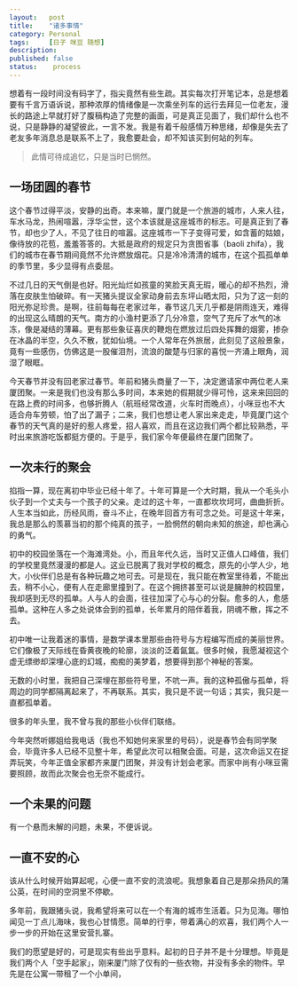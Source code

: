 ```yaml
---
layout:   post
title:    "诸多事情"
category: Personal
tags:     [日子 咪豆 随想]
description: 
published: false
status:    process
---
```


想着有一段时间没有码字了，指尖竟然有些生疏。其实每次打开笔记本，总是想着要有千言万语诉说，那种浓厚的情绪像是一次乘坐列车的远行去拜见一位老友，漫长的路途上早就打好了腹稿构造了完整的画面，可是真正见面了，我们却什么也不说，只是静静的凝望彼此，一言不发。我是有着千般感情万种思绪，却像是失去了老友多年消息总是联系不上了，我愈要赴会，却不知该买到何站的列车。

> 此情可待成追忆，只是当时已惘然。

## 一场团圆的春节

这个春节过得平淡，安静的出奇。本来嘛，厦门就是一个旅游的城市，人来人往，车水马龙，热闹喧嚣，浮华尘世，这个本该就是这座城市的标志。可是真正到了春节，却也少了人，不见了往日的喧嚣。这座城市一下子变得可爱，如含蓄的姑娘，像待放的花苞，羞羞答答的。大抵是政府的规定只为贪图省事（baoli zhifa），我们的城市在春节期间竟然不允许燃放烟花。只是冷冷清清的城市，在这个孤孤单单的季节里，多少显得有点委屈。

不过几日的天气倒是也好。阳光灿烂如孩童的笑脸天真无瑕，暖心的却不热烈，滑落在皮肤生怕破碎。有一天猪头提议全家动身前去东坪山晒太阳，只为了这一刻的阳光弥足珍贵。是啊，往前每每在老家过年，春节这几天几乎都是阴雨连天，难得的出现这么晴朗的天气。南方的小渔村更添了几分冷意，空气了充斥了水气的冰冻，像是凝结的薄幕。更有那些象征喜庆的鞭炮在燃放过后四处挥舞的烟雾，掺杂在冰晶的半空，久久不散，犹如仙境。一个人常年在外旅居，此刻见了这般景象，竟有一些感伤，仿佛这是一股催泪剂，流浪的酸楚与归家的喜悦一齐涌上眼角，润湿了眼眶。

今天春节并没有回老家过春节。年前和猪头商量了一下，决定邀请家中两位老人来厦团聚。一来是我们也没有那么多时间，本来她的假期就少得可怜，这来来回回的在路上费的时间多，也够折腾人（航班经常改道，火车时而晚点），小咪豆也不大适合舟车劳顿，怕了出了漏子；二来，我们也想让老人家出来走走，毕竟厦门这个春节的天气真的是好的惹人疼爱，招人喜欢，而且在这边我们两个都比较熟悉，平时出来旅游吃饭都挺方便的。于是乎，我们家今年便最终在厦门团聚了。

## 一次未行的聚会

掐指一算，现在离初中毕业已经十年了。十年可算是一个大时期，我从一个毛头小伙子到一个丈夫与一个孩子的父亲。走过的这十年，一直都坎坎坷坷，曲曲折折。人生本当如此，历经风雨，奋斗不止，在晚年回首方有可念之处。可是这十年来，我总是那么的羡慕当初的那个纯真的孩子，一脸惘然的朝向未知的旅途，却也满心的勇气。

初中的校园坐落在一个海滩湾处。小，而且年代久远，当时又正值人口峰值，我们的学校里竟然漫漫的都是人。这业已脱离了我对学校的概念，原先的小学人少，地大，小伙伴们总是有各种玩趣之地可去。可是现在，我只能在教室里待着，不能出去，稍不小心，便有人在走廊里撞到了。在这个拥挤甚至可以说是臃肿的校园里，我却感到无尽的孤单。人与人的会面，往往加深了心与心的分裂。愈多的人，愈感孤单。这种在人多之处说体会到的孤单，长年累月的陪伴着我，阴魂不散，挥之不去。

初中唯一让我着迷的事情，是数学课本里那些由符号与方程编写而成的美丽世界。它们像极了天际线在昏黄夜晚的轮廓，淡淡的泛着氤氲。很多时候，我愿凝视这个虚无缥缈却深埋心底的幻城，痴痴的美梦着，想要得到那个神秘的答案。

无数的小时里，我把自己深埋在那些符号里，不吭一声。我的这种孤傲与孤单，将周边的同学都隔离起来了，不再联系。其实，我只是不说一句话；其实，我只是一直都孤单着。

很多的年头里，我不曾与我的那些小伙伴们联络。

今年突然听娜姐给我电话（我也不知她何来家里的号码），说是春节会有同学聚会，毕竟许多人已经不见整十年，希望此次可以相聚会面。可是，这次命运又在捉弄玩笑，今年正值全家都齐来厦门团聚，并没有计划会老家。而家中尚有小咪豆需要照顾，故而此次聚会也无奈不能成行。

## 一个未果的问题

有一个悬而未解的问题，未果，不便诉说。

## 一直不安的心

该从什么时候开始算起呢，心便一直不安的流浪呢。我想象着自己是那朵扬风的蒲公英，在时间的空洞里不停歇。

多年前，我跟猪头说，我希望将来可以在一个有海的城市生活着。只为见海。哪怕闻见一丁点儿海味，我也心甘情愿。简单的行李，带着满心的欢喜，我们两个人一步一步的开始在这里安营扎寨。

我们的愿望是好的，可是现实有些出乎意料。起初的日子并不是十分理想。毕竟是我们两个人「空手起家」，刚来厦门除了仅有的一些衣物，并没有多余的物件。早先是在公寓一带租了一个小单间，











